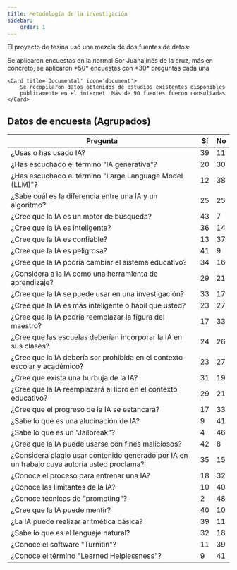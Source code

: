 ```yaml
---
title: Metodología de la investigación
sidebar:
    order: 1
---
```



El proyecto de tesina usó una mezcla de dos fuentes de datos:


<CardGrid>
    <Card title='Encuesta' icon='pen'>
        Se aplicaron encuestas en la normal Sor Juana inés de la cruz, más en concreto,
        se aplicaron *50* encuestas con *30* preguntas cada una
    </Card>

    <Card title='Documental' icon='document'>
        Se recopilaron datos obtenidos de estudios existentes disponibles
        publicamente en el internet. Más de 90 fuentes fueron consultadas
    </Card>

## Datos de encuesta (Agrupados)


|Pregunta                                                                                   |Sí |No |
|-------------------------------------------------------------------------------------------|---|---|
|¿Usas o has usado IA?                                                                      |39 |11 |
|¿Has escuchado el término "IA generativa"?                                                 |20 |30 |
|¿Has escuchado el término "Large Language Model (LLM)"?                                    |12 |38 |
|¿Sabe cuál es la diferencia entre una IA y un algoritmo?                                   |25 |25 |
|¿Cree que la IA es un motor de búsqueda?                                                   |43 |7  |
|¿Cree que la IA es inteligente?                                                            |36 |14 |
|¿Cree que la IA es confiable?                                                              |13 |37 |
|¿Cree que la IA es peligrosa?                                                              |41 |9  |
|¿Cree que la IA podría cambiar el sistema educativo?                                       |34 |16 |
|¿Considera a la IA como una herramienta de aprendizaje?                                    |29 |21 |
|¿Cree que la IA se puede usar en una investigación?                                        |33 |17 |
|¿Cree que la IA es más inteligente o hábil que usted?                                      |23 |27 |
|¿Cree que la IA podría reemplazar la figura del maestro?                                   |17 |33 |
|¿Cree que las escuelas deberían incorporar la IA en sus clases?                            |24 |26 |
|¿Cree que la IA debería ser prohibida en el contexto escolar y académico?                  |23 |27 |
|¿Cree que exista una burbuja de la IA?                                                     |31 |19 |
|¿Cree que la IA reemplazará al libro en el contexto educativo?                             |29 |21 |
|¿Cree que el progreso de la IA se estancará?                                               |17 |33 |
|¿Sabe lo que es una alucinación de IA?                                                     |9  |41 |
|¿Sabe lo que es un "Jailbreak"?                                                            |4  |46 |
|¿Cree que la IA puede usarse con fines maliciosos?                                         |42 |8  |
|¿Considera plagio usar contenido generado por IA en un trabajo cuya autoría usted proclama?|35 |15 |
|¿Conoce el proceso para entrenar una IA?                                                   |18 |32 |
|¿Conoce las limitantes de la IA?                                                           |10 |40 |
|¿Conoce técnicas de "prompting"?                                                           |2  |48 |
|¿Cree que la IA puede mentir?                                                              |40 |10 |
|¿La IA puede realizar aritmética básica?                                                   |39 |11 |
|¿Sabe lo que es el lenguaje natural?                                                       |32 |18 |
|¿Conoce el software "Turnitin"?                                                            |11 |39 |
|¿Conoce el término "Learned Helplessness"?                                                 |9  |41 |


</CardGrid>
